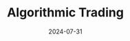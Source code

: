 ---
title: Algorithmic Trading
description: Machine Learning & Quant Strategies
date: 2024-07-31
tags: ["Python", "Machine Learning", "S&P 500", "Investment"]
published: true
---
